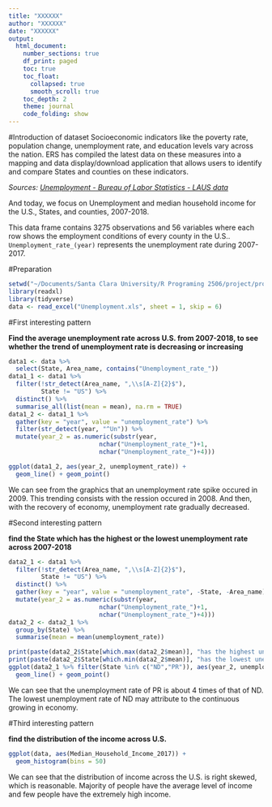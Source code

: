 ```yaml
---
title: "XXXXXX"
author: "XXXXXX"
date: "XXXXXX"
output: 
  html_document:
    number_sections: true
    df_print: paged
    toc: true
    toc_float:
      collapsed: true
      smooth_scroll: true
    toc_depth: 2
    theme: journal
    code_folding: show
---
```


#Introduction of dataset
Socioeconomic indicators like the poverty rate, population change, unemployment rate, and education levels vary across the nation. ERS has compiled the latest data on these measures into a mapping and data display/download application that allows users to identify and compare States and counties on these indicators.

*Sources: [Unemployment - Bureau of Labor Statistics - LAUS data](https://www.bls.gov/lau/)*

And today, we focus on Unemployment and median household income for the U.S., States, and counties, 2007-2018.

This data frame contains 3275 observations and 56 variables where each row shows the employment conditions of every county in the U.S..  `Unemployment_rate_(year)` represents the unemployment rate during 2007-2017.

#Preparation

```r
setwd("~/Documents/Santa Clara University/R Programing 2506/project/project3/")
library(readxl)
library(tidyverse)
data <- read_excel("Unemployment.xls", sheet = 1, skip = 6)
```


#First interesting pattern

**Find the average unemployment rate across U.S. from 2007-2018, to see whether the trend of unemployment rate is decreasing or increasing**

```r
data1 <- data %>%
  select(State, Area_name, contains("Unemployment_rate_"))
data1_1 <- data1 %>%
  filter(!str_detect(Area_name, ",\\s[A-Z]{2}$"),
         State != "US") %>%
  distinct() %>%
  summarise_all(list(mean = mean), na.rm = TRUE)
data1_2 <- data1_1 %>%
  gather(key = "year", value = "unemployment_rate") %>%
  filter(str_detect(year, "^Un")) %>%
  mutate(year_2 = as.numeric(substr(year, 
                         nchar("Unemployment_rate_")+1,
                         nchar("Unemployment_rate_")+4)))

ggplot(data1_2, aes(year_2, unemployment_rate)) +
  geom_line() + geom_point()

```

We can see from the graphics that an unemployment rate spike occured in 2009. This trending consists with the ression occured in 2008. And then, with the recovery of economy, unemployment rate gradually decreased.


#Second interesting pattern

**find the State which has the highest or the lowest unemployment rate across 2007-2018**

```r
data2_1 <- data1 %>%
  filter(!str_detect(Area_name, ",\\s[A-Z]{2}$"),
         State != "US") %>%
  distinct() %>% 
  gather(key = "year", value = "unemployment_rate", -State, -Area_name) %>%
  mutate(year_2 = as.numeric(substr(year, 
                         nchar("Unemployment_rate_")+1,
                         nchar("Unemployment_rate_")+4)))
data2_2 <- data2_1 %>%
  group_by(State) %>%
  summarise(mean = mean(unemployment_rate))

print(paste(data2_2$State[which.max(data2_2$mean)], "has the highest unemployment rate"))
print(paste(data2_2$State[which.min(data2_2$mean)], "has the lowest unemployment rate"))
ggplot(data2_1 %>% filter(State %in% c("ND","PR")), aes(year_2, unemployment_rate, color = State)) +
  geom_line() + geom_point()
```

We can see that the unemployment rate of PR is about 4 times of that of ND. The lowest unemployment rate of ND may attribute to the continuous growing in economy. 

#Third interesting pattern

**find the distribution of the income across U.S.**


```r
ggplot(data, aes(Median_Household_Income_2017)) +
  geom_histogram(bins = 50)
```

We can see that the distribution of income across the U.S. is right skewed, which is reasonable. Majority of people have the average level of income and few people have the extremely high income.













